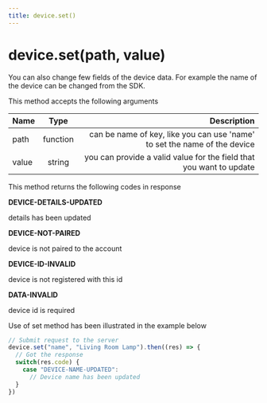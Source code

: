 ```yaml
---
title: device.set()
---
```


# device.set(path, value)

You can also change few fields of the device data. For example the name of the device can be changed from the SDK.

This method accepts the following arguments


| Name       | Type |   Description |
| :------------ | :---------: | ----------: |
| path     |    function    |  can be name of key, like you can use 'name' to set the name of the device |
| value     |    string	    | you can provide a valid value for the field that you want to update|

This method returns the following codes in response

**DEVICE-DETAILS-UPDATED**

details has been updated

**DEVICE-NOT-PAIRED**

device is not paired to the account

**DEVICE-ID-INVALID**

device is not registered with this id

**DATA-INVALID**

device id is required

Use of set method has been illustrated in the example below

```js
// Submit request to the server
device.set("name", "Living Room Lamp").then((res) => {
  // Got the response
  switch(res.code) {
    case "DEVICE-NAME-UPDATED": 
      // Device name has been updated
  }
})
```



